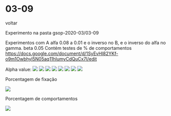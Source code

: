 
# 03-09

<Link href='/'>voltar</Link>

Experimento na pasta gsop-2020-03/03-09

Experimentos com A alfa 0.08 a 0.01 e o inverso no B, e o inverso do alfa no gamma. beta 0.05
Contém testes de % de comportamentos
https://docs.google.com/document/d/1SyEvHl82YKf-o9m1OwbhyI5N05aq11hlumyCdQuCx7I/edit 

Alpha value:
<Tabs>
    <Tab eventKey='1' title='0.01'>
        <img src="http://hungria.imd.ufrn.br/~gfaraujo/alemanha/gsop-2020-03/03-09/boxplot001.png"/>
    </Tab>
    <Tab eventKey='2' title='0.02'>
        <img src="http://hungria.imd.ufrn.br/~gfaraujo/alemanha/gsop-2020-03/03-09/boxplot002.png"/>
    </Tab>
    <Tab eventKey='3' title='0.03'>
        <img src="http://hungria.imd.ufrn.br/~gfaraujo/alemanha/gsop-2020-03/03-09/boxplot003.png"/>
    </Tab>
    <Tab eventKey='4' title='0.04'>
        <img src="http://hungria.imd.ufrn.br/~gfaraujo/alemanha/gsop-2020-03/03-09/boxplot004.png"/>
    </Tab>
    <Tab eventKey='5' title='0.05'>
        <img src="http://hungria.imd.ufrn.br/~gfaraujo/alemanha/gsop-2020-03/03-09/boxplot005.png"/>
    </Tab>
    <Tab eventKey='6' title='0.06'>
        <img src="http://hungria.imd.ufrn.br/~gfaraujo/alemanha/gsop-2020-03/03-09/boxplot006.png"/>
    </Tab>
    <Tab eventKey='7' title='0.07'>
        <img src="http://hungria.imd.ufrn.br/~gfaraujo/alemanha/gsop-2020-03/03-09/boxplot007.png"/>
    </Tab>
    <Tab eventKey='8' title='0.08'>
        <img src="http://hungria.imd.ufrn.br/~gfaraujo/alemanha/gsop-2020-03/03-09/boxplot008.png"/>
    </Tab>
</Tabs>

Porcentagem de fixação

![](http://hungria.imd.ufrn.br/~gfaraujo/alemanha/gsop-2020-03/03-09/03-09-fix.png)

Porcentagem de comportamentos

![](http://hungria.imd.ufrn.br/~gfaraujo/alemanha/gsop-2020-03/03-09/03-09-behaviours.png)

